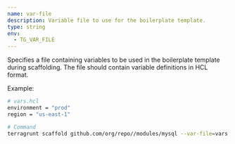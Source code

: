 ```yaml
---
name: var-file
description: Variable file to use for the boilerplate template.
type: string
env:
  - TG_VAR_FILE
---
```


Specifies a file containing variables to be used in the boilerplate template during scaffolding. The file should contain variable definitions in HCL format.

Example:

```bash
# vars.hcl
environment = "prod"
region = "us-east-1"

# Command
terragrunt scaffold github.com/org/repo//modules/mysql --var-file=vars.hcl
```
